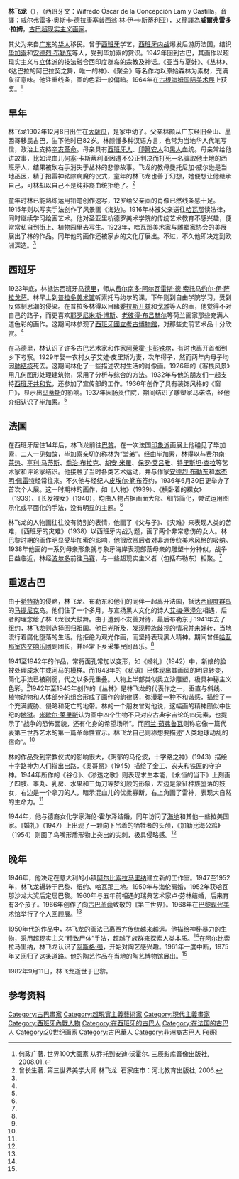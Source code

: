 {{Infobox artist
| bgcolour      = #76A8FF
| name          = 林飞龙
| image         = Wilfredo Lam.jpg
| imagesize     =
| caption       = 林飞龙
| birth_name     = 威尔弗雷多·奥斯卡·德拉康塞普西翁·林·伊·卡斯蒂利亚
| birth_date     = 1902年12月8日
| birth_place      = {{CUB}}[[大薩瓜|大薩瓜]]
| death_date = {{death date and age|1982|9|11|1902|12|8}}
| death_place    = {{FRA}}[[巴黎|巴黎]]
| nationality   = {{CUB}}
| field         = 油画
| training      =
| movement      =
| works         = 《丛林》（1943年），藏于[[纽约现代艺术博物馆|纽约现代艺术博物馆]]
| patrons       =
| influenced by = [[亨利·马蒂斯|亨利·马蒂斯]]、[[巴勃羅·畢卡索|巴勃羅·畢卡索]]
| influenced    =
| awards        = 古根海姆国际奖
}}
'''林飞龙'''（{{bd|1902年|12月8日|1982年|9月11日|catIdx=C}}），（西班牙文：Wifredo Óscar de la Concepción Lam y Castilla，音譯：威尔弗雷多·奥斯卡·德拉康塞普西翁·林·伊·卡斯蒂利亚），又簡譯為'''威爾弗雷多·拉姆'''，[[古巴|古巴]][[超现实主义|超现实主义]][[画家|画家]]。

其父为来自[[广东|广东]]的[[华人|华人]]移民。曾于[[西班牙|西班牙]]学艺，[[西班牙内战|西班牙内战]]爆发后游历法国，结识[[毕加索|毕加索]]和[[安德烈·布勒东|安德烈·布勒东]]等人，受到毕加索的赏识。1942年回到古巴，其画作以超现实主义与[[立体派|立体派]]的技法融合西印度群岛的宗教及神话。《亚当与夏娃》、《丛林》、《达巴拉的阿巴拉契之舞，唯一的神》、《聚会》等名作均以原始森林为素材，充满象征意味。他注重线条，画的色彩一般偏暗。1964年在[[古根海姆国际美术展|古根海姆国际美术展]]上获奖。<ref>何政广著. 世界100大画家 从乔托到安迪·沃霍尔. 三辰影库音像出版社, 2008.01. </ref>{{rp|182}}

==早年==
林飞龙1902年12月8日出生在[[大薩瓜|大薩瓜]]，是家中幼子。父亲林颜从广东经旧金山、墨西哥移民古巴，生下他时已82岁。林颜懂多种汉语方言，也常为当地华人代笔写信，政治上支持[[辛亥革命|辛亥革命]]。母亲具有[[西班牙人|西班牙人]]、[[印第安人|印第安人]]和[[黑人|黑人]]血统。母亲常给他讲故事，比如混血儿何塞·卡斯蒂利亚因遭不公正判决而打死一名骗取他土地的西班牙人，结果被砍右手消失于丛林的悲惨故事。飞龙的教母曼托尼加·威尔逊是当地巫医，精于招雷神祛除病魔的仪式，童年的林飞龙也善于幻想，她便想让他继承自己，可林却以自己不是纯非裔血统拒绝了。<ref name=zcs>曾长生著. 第三世界美学大师 林飞龙. 石家庄市：河北教育出版社, 2006.</ref>{{rp|6-9}}

童年时林已能熟练运用铅笔创作速写，12岁给父亲画的肖像已然线条感十足。1915年则以写实手法创作了风景画《海边》。1916年林被父亲送往[[哈瓦那|哈瓦那]]读法律，同时继续学习绘画艺术。他对圣亚里杭德罗美术学院的传统艺术教育不感兴趣，便常常私自到街上、植物园里去写生。1923年，哈瓦那美术家与雕塑家协会的美展展出了林的作品。同年他的画作还被家乡的文化厅展出。不过，不久他即决定到欧洲深造。<ref name=zcs/>{{rp|11-14}}

==西班牙==
1923年底，林抵达西班牙[[马德里|马德里]]，师从[[费尔南多·阿尔瓦雷斯·德·索托马约尔·伊·萨拉戈萨|费尔南多·阿尔瓦雷斯·德·索托马约尔·伊·萨拉戈萨]]。林早上到[[普拉多美术馆|普拉多美术馆]]听索托马约尔的课，下午则到自由学院学习，受到反体制思潮的侵染。在普拉多林得以目睹[[委拉斯开兹|委拉斯开兹]]和[[戈雅|戈雅]]等人的画，他觉得不对自己的路子，而更喜欢[[耶罗尼米斯·博斯|耶罗尼米斯·博斯]]、[[老彼得·布吕赫尔|老彼得·布吕赫尔]]等荷兰画家那些充满人道色彩的画作。这期间林参观了[[西班牙國立考古博物館|西班牙國立考古博物館]]，对那些史前艺术品十分欣赏。<ref name=zcs/>{{rp|18-20}}

在马德里，林认识了许多古巴艺术家和作家[[阿莱霍·卡彭铁尔|阿莱霍·卡彭铁尔]]，有时也离开首都到乡下考察。1929年娶一农村女子艾娃·皮里斯为妻，次年得子，然而两年内母子均因[[肺结核|肺结核]]死去。这期间林化了一些描述农村生活的肖像画。1926年的《客栈风景》用几何图形处理建筑物，采用了分析与综合的方法。1932年与他的朋友们一起支持[[西班牙共和党|西班牙共和党]]，还参加了宣传部的工作。1936年创作了具有装饰风格的《窗户》，显示出[[马蒂斯|马蒂斯]]的影响。1937年因肠炎住院，期间结识了雕塑家马诺洛，经他介绍认识了[[毕加索|毕加索]]。<ref name=zcs/>{{rp|22-26}}

==法国==
在西班牙居住14年后，林飞龙前往[[巴黎|巴黎]]。在一次法国[[印象派|印象派]]画展上他碰见了毕加索，二人一见如故，毕加索亲切的称林为“堂弟”。经由毕加索，林得以与[[费尔南·莱热|费尔南·莱热]]、[[亨利·马蒂斯|亨利·马蒂斯]]、[[喬治·布拉克|喬治·布拉克]]、[[胡安·米羅|胡安·米羅]]、[[艾吕雅|保罗·艾吕雅]]、[[特里斯坦·查拉|特里斯坦·查拉]]等艺术家和评论家结识。他接触了当时各类艺术运动，并与作家[[安德烈·布勒东|安德烈·布勒东]]和[[本杰明·佩雷特|本杰明·佩雷特]]经常往来。不久他与经纪人[[皮埃尔·勒布|皮埃尔·勒布]]签约，1936年6月30日更举办了首次个人展。这一时期林的画作，如《人物》（1939）、《横卧着的裸女》（1939）、《长发裸女》（1940），均由人物占据画面大部、细节简化，尝试运用图示化或平面化的手法，没有明显的主题。<ref name=zcs/>{{rp|27-30}}

林飞龙的人物画往往没有特别的表情，他画了《父与子》、《灾难》来表现人类的苦难，《西班牙的灾难》（1938）以西班牙内战为题，画了两个非常悲伤的女人。林巴黎时期的画作明显受毕加索的影响，他很欣赏后者对非洲传统美术风格的吸纳。1938年他画的一系列母亲形象就与象牙海岸表现部落母亲的雕塑十分神似。战争日益临近，林经[[波尔多|波尔多]]前往[[马赛|马赛]]，与一些超现实主义者（包括布勒东）相聚。<ref name=zcs/>{{rp|32-44}}

==重返古巴==
由于[[希特勒|希特勒]]的侵略，林飞龙、布勒东和他们的同伴一起离开法国，抵达[[西印度群岛|西印度群岛]]的[[马提尼克|马提尼克]]岛。他们住了一个多月，与宣扬黑人文化的诗人[[艾梅·塞泽尔|艾梅·塞泽尔]]相遇，后者的理念给了林飞龙很大鼓舞。由于遭到不友善对待，最后布勒东于1941年去了纽约，林飞龙则选择回归祖国。他目光所及，发现种族歧视的情况并未好转，当地流行着腐化堕落的生活。他拒绝为观光作画，而坚持表现黑人精神。期间曾任[[哈瓦那室内交响乐团|哈瓦那室内交响乐团]]副团长，并经常下乡采集民间音乐。<ref name=zcs/>{{rp|54-57}}

1941至1942年的作品，常将面孔常加以变形，如《婚礼》（1942）中，新娘的脸被处理成水牛或河马的模样。而1943年的《私语》已体现出其画风的明显转变，简化手法已被削弱，代之以多元重叠。人物上半部类似奥立沙雕塑，极具神秘主义色彩。<ref name=zcs/>{{rp|58-61}}1942年至1943年创作的《丛林》是林飞龙的代表作之一，垂直与斜线、植物动物和人体部分的组合形成了画作的韵律感，弥漫着一种不和谐感，描绘了一个充满威胁、侵略和死亡的地带。林的一个朋友曾对他说，这幅画的精神颇似中世纪的[[地狱|地狱]]。[[米歇尔·莱里斯|米歇尔·莱里斯]]认为画中四个生物不只对应古典宇宙论的四元素，也提示了“战争的恐怖面貌，还有化身的希望场所”。而[[阿兰·茹弗鲁瓦|阿兰·茹弗鲁瓦]]则称它像一篇代表第三世界艺术的第一篇革命性宣示。林飞龙自己则称想要描述“人类地球动乱的宿命”。<ref name=zcs/>{{rp|62-64}}

林的作品受到宗教仪式的影响很大，《阴郁的马伦波，十字路之神》（1943）描绘十字路神为人们指出出路，《奥哥昂》（1945）描绘了金工、农夫和铁匠的守护神。1944年所作的《谷仓》、《渗透之歌》则表现求生本能，《永恒的当下》上刻画了四肢、睾丸、乳房、水果和三角刀等梦幻般的形象，左边是象征种族堕落的妓女，右边是一个拿刀的人，暗示混血儿的优柔寡断，右上角画了雷神，表现大自然的生命力。<ref name=zcs/>{{rp|68}}

1944年，他与德裔女化学家海伦·霍尔泽结婚，同年访问了[[海地|海地]]和其他一些拉美国家。《婚礼》（1947）上出现了一颗向下吊着的牺牲者的头颅，《加勒比海公鸡》（1954）则画了鸟嘴形盾形物上突出的尖刺，极具侵略感。<ref name=zcs/>{{rp|72-75}}

==晚年==
1946年，他决定在意大利的小镇[[阿尔比索拉马里纳|阿尔比索拉马里纳]]建立新的工作室。1947至1952年，林飞龙辗转于巴黎、纽约、哈瓦那三地。1950年与海伦离婚，1952年获哈瓦那沙龙大奖后定居巴黎。1960年与五年前相遇的瑞典艺术家卢·劳林结婚，后来育有3个孩子。1966年创作了向[[古巴革命|古巴革命]]致敬的《第三世界》。1968年在[[巴黎现代美术馆|巴黎现代美术馆]]举行了个人回顾展。<ref name=zcs/>{{rp|84-85}}

1950年代的作品中，林飞龙的画法已离西方传统越来越远。他描绘神秘暴力的生物，采用超现实主义“精致尸体”手法，超越了族群来探索人类本质。<ref name=zcs/>{{rp|146}}在阿尔比索拉马里纳，林飞龙认识了[[阿斯格·强|阿斯格·强]]，开始对陶艺感兴趣。1961年一度中断，1975年又回归了这条道路。他的陶艺作品在当地的陶艺博物馆展出。<ref name=zcs/>{{rp|95}}

1982年9月11日，林飞龙逝世于巴黎。

==参考资料==
{{reflist}}

{{Authority control}}
{{DEFAULTSORT:Lam林}}
[[Category:古巴畫家|Category:古巴畫家]]
[[Category:超現實主義藝術家|Category:超現實主義藝術家]]
[[Category:現代主義畫家|Category:現代主義畫家]]
[[Category:西班牙內戰人物|Category:西班牙內戰人物]]
[[Category:在西班牙的古巴人|Category:在西班牙的古巴人]]
[[Category:在法国的古巴人|Category:在法国的古巴人]]
[[Category:20世纪画家|Category:20世纪画家]]
[[Category:古巴華人|Category:古巴華人]]
[[Category:非洲裔古巴人|Category:非洲裔古巴人]]
[[Category:林姓|Fei飛]]